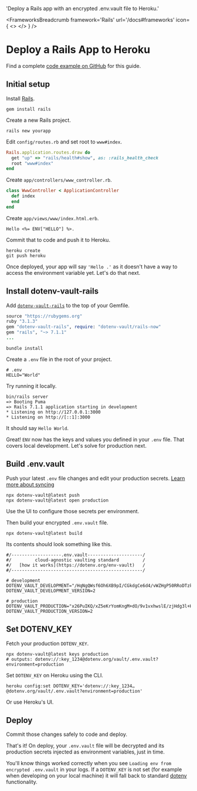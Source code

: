 

  'Deploy a Rails app with an encrypted .env.vault file to Heroku.'

<FrameworksBreadcrumb framework='Rails' url='/docs#frameworks' icon={
  <>
    <RailsIcon className="h-9 w-9 text-[#CC0000]"/>
    <HerokuIcon className="h-9 w-9 text-[#430098]"/>
  </>
} />
# Deploy a Rails App to Heroku
<GuideHeading lead={description} />

<Note>
  Find a complete <a href="https://github.com/dotenv-org/examples/tree/master/rails/heroku">code example on GitHub</a> for this guide.
</Note>

## Initial setup

Install [Rails](https://github.com/rails/rails).

```
gem install rails
```

Create a new Rails project.

```
rails new yourapp
```

Edit `config/routes.rb` and set root to `www#index`.

```ruby {{ title: 'config/routes.rb' }}
Rails.application.routes.draw do
  get "up" => "rails/health#show", as: :rails_health_check
  root "www#index"
end
```

Create `app/controllers/www_controller.rb`.

```ruby {{ title: 'app/controllers/www_controller.rb' }}
class WwwController < ApplicationController
  def index
  end
end
```

Create `app/views/www/index.html.erb`.

```erb {{ title: 'app/views/www/index.html.erb' }}
Hello <%= ENV["HELLO"] %>.
```

Commit that to code and push it to Heroku.

```shell
heroku create
git push heroku
```

<ScreenshotBrowser url="/assets/img/docs/hello-blank.png" www="yourapp.herokuapp.com" />

Once deployed, your app will say `'Hello .'` as it doesn't have a way to access the environment variable yet. Let's do that next.

## Install dotenv-vault-rails

Add [`dotenv-vault-rails`](https://github.com/dotenv-org/dotenv-vault-ruby) to the top of your Gemfile.

```ruby {{ title: 'Gemfile' }}
source "https://rubygems.org"
ruby "3.1.3"
gem "dotenv-vault-rails", require: "dotenv-vault/rails-now"
gem "rails", "~> 7.1.1"
...
```
```shell
bundle install
```

Create a `.env` file in the root of your project.

```shell {{ title: '.env' }}
# .env
HELLO="World"
```

Try running it locally.

```shell
bin/rails server
=> Booting Puma
=> Rails 7.1.1 application starting in development
* Listening on http://127.0.0.1:3000
* Listening on http://[::1]:3000
```

It should say `Hello World`.

<ScreenshotBrowser url='/assets/img/docs/nextjs-hello-world.png' />

Great! `ENV` now has the keys and values you defined in your `.env` file. That covers local development. Let's solve for production next.

## Build .env.vault

Push your latest `.env` file changes and edit your production secrets. [Learn more about syncing](/docs/tutorials/sync)

```shell
npx dotenv-vault@latest push
npx dotenv-vault@latest open production
```

Use the UI to configure those secrets per environment.

<ScreenshotBrowser url="/assets/img/docs/edit-production-value.gif" www="www.dotenv.org" />

Then build your encrypted `.env.vault` file.

```shell
npx dotenv-vault@latest build
```

Its contents should look something like this.

```shell {{ title: '.env.vault' }}
#/-------------------.env.vault---------------------/
#/         cloud-agnostic vaulting standard         /
#/   [how it works](https://dotenv.org/env-vault)   /
#/--------------------------------------------------/

# development
DOTENV_VAULT_DEVELOPMENT="/HqNgQWsf6Oh6XB9pI/CGkdgCe6d4/vWZHgP50RRoDTzkzPQk/xOaQs="
DOTENV_VAULT_DEVELOPMENT_VERSION=2

# production
DOTENV_VAULT_PRODUCTION="x26PuIKQ/xZ5eKrYomKngM+dO/9v1vxhwslE/zjHdg3l+H6q6PheB5GVDVIbZg=="
DOTENV_VAULT_PRODUCTION_VERSION=2
```

## Set DOTENV_KEY

Fetch your production `DOTENV_KEY`.

```shell
npx dotenv-vault@latest keys production
# outputs: dotenv://:key_1234@dotenv.org/vault/.env.vault?environment=production
```

Set `DOTENV_KEY` on Heroku using the CLI.

```shell
heroku config:set DOTENV_KEY='dotenv://:key_1234…@dotenv.org/vault/.env.vault?environment=production'
```

Or use Heroku's UI.

<ScreenshotBrowser url="/assets/img/docs/heroku-config-vars.png" www="www.heroku.com" />

## Deploy

Commit those changes safely to code and deploy.

That's it! On deploy, your `.env.vault` file will be decrypted and its production secrets injected as environment variables‚ just in time.

<ScreenshotBrowser url='/assets/img/docs/hello-production.png' www='yourapp.herokuapp.com' />

You'll know things worked correctly when you see `Loading env from encrypted .env.vault` in your logs. If a `DOTENV_KEY` is not set (for example when developing on your local machine) it will fall back to standard [dotenv](https://github.com/bkeepers/dotenv) functionality.

<ScreenshotBrowser url="/assets/img/docs/heroku-logs-vault-rails.png" www="heroku logs --tail" />

<WellDone/>
